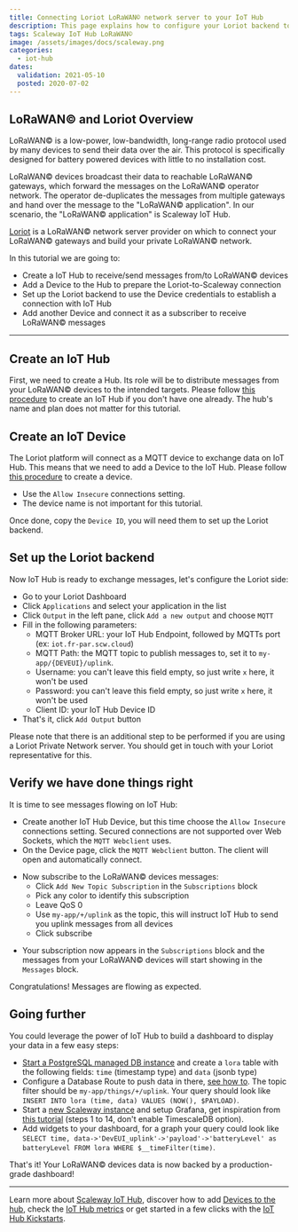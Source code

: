 ```yaml
---
title: Connecting Loriot LoRaWAN© network server to your IoT Hub
description: This page explains how to configure your Loriot backend to have your LoRaWAN© devices send messages to IoT Hub
tags: Scaleway IoT Hub LoRaWAN©
image: /assets/images/docs/scaleway.png
categories:
  - iot-hub
dates:
  validation: 2021-05-10
  posted: 2020-07-02
---
```


## LoRaWAN© and Loriot Overview

LoRaWAN© is a low-power, low-bandwidth, long-range radio protocol used by many devices to send their data over the air. This protocol is specifically designed for battery powered devices with little to no installation cost.

LoRaWAN© devices broadcast their data to reachable LoRaWAN© gateways, which forward the messages on the LoRaWAN© operator network. The operator de-duplicates the messages from multiple gateways and hand over the message to the "LoRaWAN© application". In our scenario, the "LoRaWAN© application" is Scaleway IoT Hub.

[Loriot](https://loriot.io) is a LoRaWAN© network server provider on which to connect your LoRaWAN© gateways and build your private LoRaWAN© network.

In this tutorial we are going to:

- Create a IoT Hub to receive/send messages from/to LoRaWAN© devices
- Add a Device to the Hub to prepare the Loriot-to-Scaleway connection
- Set up the Loriot backend to use the Device credentials to establish a connection with IoT Hub
- Add another Device and connect it as a subscriber to receive LoRaWAN© messages

---

## Create an IoT Hub

First, we need to create a Hub. Its role will be to distribute messages from your LoRaWAN© devices to the intended targets. Please follow [this procedure](/iot/iot-hub/how-to/create-hub/) to create an IoT Hub if you don't have one already. The hub's name and plan does not matter for this tutorial.

## Create an IoT Device

The Loriot platform will connect as a MQTT device to exchange data on IoT Hub. This means that we need to add a Device to the IoT Hub. Please follow [this procedure](/iot/iot-hub/how-to/add-device/) to create a device.

<Message type="note">

- Use the `Allow Insecure` connections setting.
- The device name is not important for this tutorial.

</Message>

Once done, copy the `Device ID`, you will need them to set up the Loriot backend.

## Set up the Loriot backend

Now IoT Hub is ready to exchange messages, let's configure the Loriot side:

- Go to your Loriot Dashboard
- Click `Applications` and select your application in the list
- Click `Output` in the left pane, click `Add a new output` and choose `MQTT`
- Fill in the following parameters:
  - MQTT Broker URL: your IoT Hub Endpoint, followed by MQTTs port (ex: `iot.fr-par.scw.cloud`)
  - MQTT Path: the MQTT topic to publish messages to, set it to `my-app/{DEVEUI}/uplink`.
  - Username: you can't leave this field empty, so just write `x` here, it won't be used
  - Password: you can't leave this field empty, so just write `x` here, it won't be used
  - Client ID: your IoT Hub Device ID
- That's it, click `Add Output` button

Please note that there is an additional step to be performed if you are using a Loriot Private Network server. You should get in touch with your Loriot representative for this.

## Verify we have done things right

It is time to see messages flowing on IoT Hub:

- Create another IoT Hub Device, but this time choose the `Allow Insecure` connections setting. Secured connections are not supported over Web Sockets, which the `MQTT Webclient` uses.
- On the Device page, click the `MQTT Webclient` button. The client will open and automatically connect.

<Lightbox src="scaleway-mqtt_webclient.png" alt="" />

- Now subscribe to the LoRaWAN© devices messages:
  - Click `Add New Topic Subscription` in the `Subscriptions` block
  - Pick any color to identify this subscription
  - Leave QoS 0
  - Use `my-app/+/uplink` as the topic, this will instruct IoT Hub to send you uplink messages from all devices
  - Click subscribe

<Lightbox src="scaleway-mqtt_webclient_2.png" alt="" />

- Your subscription now appears in the `Subscriptions` block and the messages from your LoRaWAN© devices will start showing in the `Messages` block.

Congratulations! Messages are flowing as expected.

## Going further

You could leverage the power of IoT Hub to build a dashboard to display your data in a few easy steps:

- [Start a PostgreSQL managed DB instance](/storage/database/how-to/create-a-database/) and create a `lora` table with the following fields: `time` (timestamp type) and `data` (jsonb type)
- Configure a Database Route to push data in there, [see how to](/storage/database/how-to/create-a-database/). The topic filter should be `my-app/things/+/uplink`. Your query should look like `INSERT INTO lora (time, data) VALUES (NOW(), $PAYLOAD)`.
- Start a [new Scaleway instance](/compute/instances/how-to/create-an-instance) and setup Grafana, get inspiration from [this tutorial](/tutorials/visualize-timeseries-data-timescaledb-grafana) (steps 1 to 14, don't enable TimescaleDB option).
- Add widgets to your dashboard, for a graph your query could look like `SELECT time, data->'DevEUI_uplink'->'payload'->'batteryLevel' as batteryLevel FROM lora WHERE $__timeFilter(time)`.

That's it! Your LoRaWAN© devices data is now backed by a production-grade dashboard!

<Lightbox src="scaleway-iothub_howto_loriot_grafana.png" alt="" />

---

Learn more about [Scaleway IoT Hub](/iot/iot-hub/concepts), discover how to add [Devices to the hub](/iot/iot-hub/how-to/add-device), check the [IoT Hub metrics](/iot/iot-hub/how-to/view-metrics) or get started in a few clicks with the [IoT Hub Kickstarts](/iot/iot-hub/how-to/create-kickstart).
